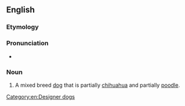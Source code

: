 ==English==

===Etymology===
{{blend|en|chihuahua|poodle}}

===Pronunciation===
* {{audio|en|En-au-choodle.ogg|Audio (AU)}}

===Noun===
{{en-noun}}

# {{lb|en|slang}} A mixed breed [[dog]] that is partially [[chihuahua]] and partially [[poodle]].

[[Category:en:Designer dogs]]